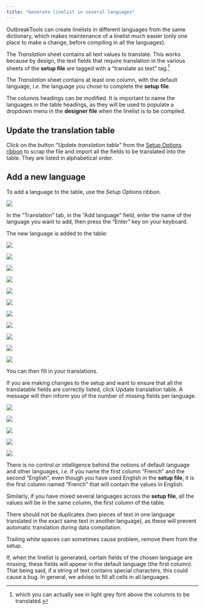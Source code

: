 ```yaml
---
title: "Generate linelist in several languages"
---
```


OutbreakTools can create linelists in different languages from the same dictionary, which makes maintenance of a linelist much easier (only one place to make a change, before compiling in all the languages).

The *Translation* sheet contains all text values to translate. This works because by design, the text fields that require translation in the various sheets of the **setup file** are tagged with a "translate as text" tag.^[which you can actually see in light grey font above the columns to be translated.]

The *Translation* sheet contains at least one column, with the default language, *i.e*. the language you chose to complete the **setup file**.

The columns headings can be modified. It is important to name the languages in the table headings, as they will be used to populate a dropdown menu in the **designer file** when the linelist is to be compiled.

## Update the translation table

Click on the button *"Update translation table"* from the [Setup Options ribbon](../reference/ribbons.qmd#sec-setup-ribbon) to scrap the file and import all the fields to be translated into the table. They are listed in alphabetical order.

## Add a new language

To add a language to the table, use the *Setup Options* ribbon.

![](../reference/images/im-103-translations-sheet.png){fig-align="center"}

In the "Translation" tab, in the "Add language" field, enter the name of the language you want to add, then press the "Enter" key on your keyboard.

The new language is added to the table:

![](../reference/images/im-104-translations-sheet.png){fig-align="center"}

![](../images/fleche.png){fig-align="center"}

![](../reference/images/im-105-translations-sheet.png){fig-align="center"}

![](../images/fleche.png){fig-align="center"}

![](../reference/images/im-106-translations-sheet.png){fig-align="center"}

![](../images/fleche.png){fig-align="center"}

![](../reference/images/im-107-translations-sheet.png){fig-align="center"}

![](../images/fleche.png){fig-align="center"}

![](../reference/images/im-108-translations-sheet.png){fig-align="center"}

![](../images/fleche.png){fig-align="center"}

![](../reference/images/im-109-translations-sheet.png){fig-align="center"}

You can then fill in your translations.

If you are making changes to the setup and want to ensure that all the translatable fields are correctly listed, click Update translation table. A message will then inform you of the number of missing fields per language.

![](../reference/images/im-110-translations-sheet.png){fig-align="center"}

![](../images/fleche.png){fig-align="center"}

![](../reference/images/im-111-translations-sheet.png){fig-align="center"}

![](../images/fleche.png){fig-align="center"}

![](../reference/images/im-112-translations-sheet.png){fig-align="center"}

::: {.callout-warning}
There is no control or intelligence behind the notions of default language and other languages, *i.e*. if you name the first column "French" and the second "English", even though you have used English in the **setup file**, it is the first column named "French" that will contain the values in English.

Similarly, if you have mixed several languages across the **setup file**, all the values will be in the same column, the first column of the table.
:::


::: {.callout-important}
There should not be duplicates (two pieces of text in one language translated in the exact same text in another language), as these will prevent automatic translation during data compilation.
:::

::: {.callout-note}
Trailing white spaces can sometimes cause problem, remove them from the setup.
:::

::: {.callout-note}
If, when the linelist is generated, certain fields of the chosen language are missing, these fields will appear in the default language (the first column). That being said, if a string of text contains special characters, this could cause a bug. In general, we advise to fill all cells in all languages.
:::
